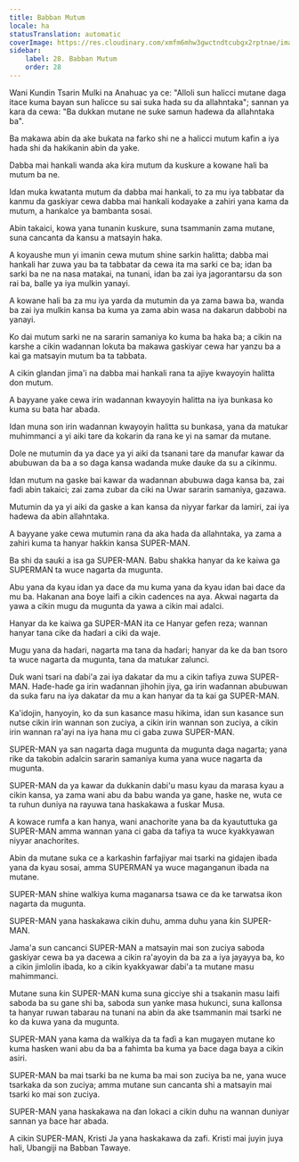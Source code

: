 ```yaml
---
title: Babban Mutum
locale: ha
statusTranslation: automatic
coverImage: https://res.cloudinary.com/xmfm6mhw3gwctndtcubgx2rptnae/image/upload/v1741354419/small_cover_la_gran_rebelion_28716e29d2.webp
sidebar:
    label: 28. Babban Mutum
    order: 28
---
```

Wani Kundin Tsarin Mulki na Anahuac ya ce: "Alloli sun halicci mutane daga itace kuma bayan sun halicce su sai suka hada su da allahntaka"; sannan ya kara da cewa: "Ba dukkan mutane ne suke samun hadewa da allahntaka ba".

Ba makawa abin da ake bukata na farko shi ne a halicci mutum kafin a iya hada shi da hakikanin abin da yake.

Dabba mai hankali wanda aka kira mutum da kuskure a kowane hali ba mutum ba ne.

Idan muka kwatanta mutum da dabba mai hankali, to za mu iya tabbatar da kanmu da gaskiyar cewa dabba mai hankali kodayake a zahiri yana kama da mutum, a hankalce ya bambanta sosai.

Abin takaici, kowa yana tunanin kuskure, suna tsammanin zama mutane, suna cancanta da kansu a matsayin haka.

A koyaushe mun yi imanin cewa mutum shine sarkin halitta; dabba mai hankali har zuwa yau ba ta tabbatar da cewa ita ma sarki ce ba; idan ba sarki ba ne na nasa matakai, na tunani, idan ba zai iya jagorantarsu da son rai ba, balle ya iya mulkin yanayi.

A kowane hali ba za mu iya yarda da mutumin da ya zama bawa ba, wanda ba zai iya mulkin kansa ba kuma ya zama abin wasa na dakarun dabbobi na yanayi.

Ko dai mutum sarki ne na sararin samaniya ko kuma ba haka ba; a cikin na karshe a cikin wadannan lokuta ba makawa gaskiyar cewa har yanzu ba a kai ga matsayin mutum ba ta tabbata.

A cikin glandan jima'i na dabba mai hankali rana ta ajiye kwayoyin halitta don mutum.

A bayyane yake cewa irin wadannan kwayoyin halitta na iya bunkasa ko kuma su bata har abada.

Idan muna son irin wadannan kwayoyin halitta su bunkasa, yana da matukar muhimmanci a yi aiki tare da kokarin da rana ke yi na samar da mutane.

Dole ne mutumin da ya dace ya yi aiki da tsanani tare da manufar kawar da abubuwan da ba a so daga kansa wadanda muke dauke da su a cikinmu.

Idan mutum na gaske bai kawar da wadannan abubuwa daga kansa ba, zai fadi abin takaici; zai zama zubar da ciki na Uwar sararin samaniya, gazawa.

Mutumin da ya yi aiki da gaske a kan kansa da niyyar farkar da lamiri, zai iya hadewa da abin allahntaka.

A bayyane yake cewa mutumin rana da aka hada da allahntaka, ya zama a zahiri kuma ta hanyar haƙƙin kansa SUPER-MAN.

Ba shi da sauƙi a isa ga SUPER-MAN. Babu shakka hanyar da ke kaiwa ga SUPERMAN ta wuce nagarta da mugunta.

Abu yana da kyau idan ya dace da mu kuma yana da kyau idan bai dace da mu ba. Hakanan ana ɓoye laifi a cikin cadences na aya. Akwai nagarta da yawa a cikin mugu da mugunta da yawa a cikin mai adalci.

Hanyar da ke kaiwa ga SUPER-MAN ita ce Hanyar gefen reza; wannan hanyar tana cike da haɗari a ciki da waje.

Mugu yana da haɗari, nagarta ma tana da haɗari; hanyar da ke da ban tsoro ta wuce nagarta da mugunta, tana da matukar zalunci.

Duk wani tsari na ɗabi'a zai iya dakatar da mu a cikin tafiya zuwa SUPER-MAN. Haɗe-haɗe ga irin waɗannan jihohin jiya, ga irin waɗannan abubuwan da suka faru na iya dakatar da mu a kan hanyar da ta kai ga SUPER-MAN.

Ka'idojin, hanyoyin, ko da sun kasance masu hikima, idan sun kasance sun nutse cikin irin wannan son zuciya, a cikin irin wannan son zuciya, a cikin irin wannan ra'ayi na iya hana mu ci gaba zuwa SUPER-MAN.

SUPER-MAN ya san nagarta daga mugunta da mugunta daga nagarta; yana rike da takobin adalcin sararin samaniya kuma yana wuce nagarta da mugunta.

SUPER-MAN da ya kawar da dukkanin dabi'u masu kyau da marasa kyau a cikin kansa, ya zama wani abu da babu wanda ya gane, haske ne, wuta ce ta ruhun duniya na rayuwa tana haskakawa a fuskar Musa.

A kowace rumfa a kan hanya, wani anachorite yana ba da kyaututtuka ga SUPER-MAN amma wannan yana ci gaba da tafiya ta wuce kyakkyawan niyyar anachorites.

Abin da mutane suka ce a karkashin farfajiyar mai tsarki na gidajen ibada yana da kyau sosai, amma SUPERMAN ya wuce maganganun ibada na mutane.

SUPER-MAN shine walƙiya kuma maganarsa tsawa ce da ke tarwatsa ikon nagarta da mugunta.

SUPER-MAN yana haskakawa cikin duhu, amma duhu yana ƙin SUPER-MAN.

Jama'a sun cancanci SUPER-MAN a matsayin mai son zuciya saboda gaskiyar cewa ba ya dacewa a cikin ra'ayoyin da ba za a iya jayayya ba, ko a cikin jimlolin ibada, ko a cikin kyakkyawar ɗabi'a ta mutane masu mahimmanci.

Mutane suna ƙin SUPER-MAN kuma suna gicciye shi a tsakanin masu laifi saboda ba su gane shi ba, saboda sun yanke masa hukunci, suna kallonsa ta hanyar ruwan tabarau na tunani na abin da ake tsammanin mai tsarki ne ko da kuwa yana da mugunta.

SUPER-MAN yana kama da walƙiya da ta faɗi a kan mugayen mutane ko kuma hasken wani abu da ba a fahimta ba kuma ya ɓace daga baya a cikin asiri.

SUPER-MAN ba mai tsarki ba ne kuma ba mai son zuciya ba ne, yana wuce tsarkaka da son zuciya; amma mutane sun cancanta shi a matsayin mai tsarki ko mai son zuciya.

SUPER-MAN yana haskakawa na ɗan lokaci a cikin duhu na wannan duniyar sannan ya ɓace har abada.

A cikin SUPER-MAN, Kristi Ja yana haskakawa da zafi. Kristi mai juyin juya hali, Ubangiji na Babban Tawaye.

